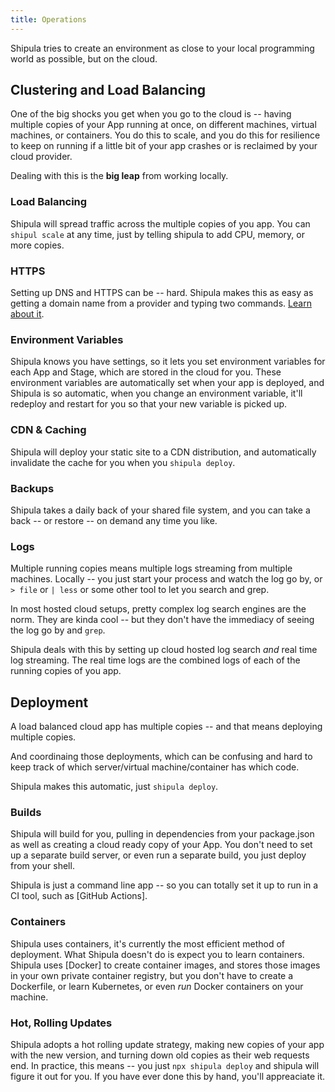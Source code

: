 ```yaml
---
title: Operations
---
```


Shipula tries to create an environment as close to your local programming world as possible, but on the cloud.

## Clustering and Load Balancing

One of the big shocks you get when you go to the cloud is -- having multiple copies of your App running at once, on different machines, virtual machines, or containers. You do this to scale, and you do this for resilience to keep on running if a little bit of your app crashes or is reclaimed by your cloud provider.

Dealing with this is the **big leap** from working locally.

### Load Balancing

Shipula will spread traffic across the multiple copies of you app.
You can `shipul scale` at any time, just by telling shipula to add CPU, memory, or more copies.

### HTTPS

Setting up DNS and HTTPS can be -- hard. Shipula makes this as easy as getting a domain name from a provider and typing two commands. [Learn about it](./reference/https).

### Environment Variables

Shipula knows you have settings, so it lets you set environment variables for each App and Stage, which are stored in the cloud for you.
These environment variables are automatically set when your app is deployed, and Shipula is so automatic, when you change an environment variable, it'll redeploy and restart for you so that your new variable is picked up.

### CDN & Caching

Shipula will deploy your static site to a CDN distribution, and automatically invalidate the cache for you when you `shipula deploy`.

### Backups

Shipula takes a daily back of your shared file system, and you can take a back -- or restore -- on demand any time you like.

### Logs

Multiple running copies means multiple logs streaming from multiple machines.
Locally -- you just start your process and watch the log go by, or `> file` or `| less` or some other tool to let you search and grep.

In most hosted cloud setups, pretty complex log search engines are the norm.
They are kinda cool -- but they don't have the immediacy of seeing the log go by and `grep`.

Shipula deals with this by setting up cloud hosted log search _and_ real time log streaming.
The real time logs are the combined logs of each of the running copies of you app.

## Deployment

A load balanced cloud app has multiple copies -- and that means deploying multiple copies.

And coordinaing those deployments, which can be confusing and hard to keep track of which server/virtual machine/container has which code.

Shipula makes this automatic, just `shipula deploy`.

### Builds

Shipula will build for you, pulling in dependencies from your package.json as well as creating a cloud ready copy of your App.
You don't need to set up a separate build server, or even run a separate build, you just deploy from your shell.

Shipula is just a command line app -- so you can totally set it up to run in a CI tool, such as [GitHub Actions].

### Containers

Shipula uses containers, it's currently the most efficient method of deployment.
What Shipula doesn't do is expect you to learn containers.
Shipula uses [Docker] to create container images, and stores those images in your own private container registry, but you don't have to create a Dockerfile, or learn Kubernetes, or even _run_ Docker containers on your machine.

### Hot, Rolling Updates

Shipula adopts a hot rolling update strategy, making new copies of your app with the new version, and turning down old copies as their web requests end.
In practice, this means -- you just `npx shipula deploy` and shipula will figure it out for you.
If you have ever done this by hand, you'll appreaciate it.

